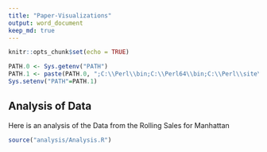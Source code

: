```yaml
---
title: "Paper-Visualizations"
output: word_document
keep_md: true
---
```



```r
knitr::opts_chunk$set(echo = TRUE)
```

```r
PATH.0 <- Sys.getenv("PATH")
PATH.1 <- paste(PATH.0, ";C:\\Perl\\bin;C:\\Perl64\\bin;C:\\Perl\\site\\bin;C:\\Perl64\\site\\bin")
Sys.setenv("PATH"=PATH.1) 
```

## Analysis of Data
Here is an analysis of the Data from the Rolling Sales for Manhattan

```r
source("analysis/Analysis.R")
```

